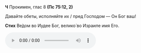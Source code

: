 **Ч** Прокимен, глас 8 **(Пс 75:12, 2)**

Давайте обеты, исполняйте их / пред Господом — Он Бог ваш!

**Стих** Ве́дом во Иудее Бог, велико́ во Израиле имя Его.

<div ref={props.ref}>
    <audio controls>
        <source
            src="https://psmb-neos-resources.hb.bizmrg.com/target/psmb/d71c0f034fd43689822d8bd9e0bc94a1b8fdf737/%D0%93%D0%BB%D0%B0%D1%81%208.mp3"
            type="audio/mpeg"
        />
    </audio>
</div>

